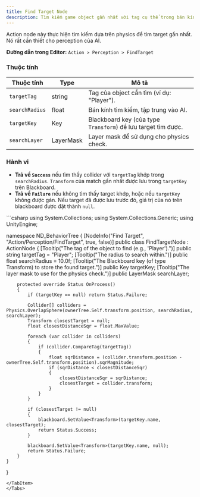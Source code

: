 ```yaml
---
title: Find Target Node
description: Tìm kiếm game object gần nhất với tag cụ thể trong bán kính và lưu nó trên Blackboard.
---
```


Action node này thực hiện tìm kiếm dựa trên physics để tìm target gần nhất. Nó rất cần thiết cho perception của AI.

**Đường dẫn trong Editor:** `Action > Perception > FindTarget`

### Thuộc tính

| Thuộc tính       | Type      | Mô tả                                                          |
| ---------------- | --------- | --------------------------------------------------------------- |
| `targetTag`      | string    | Tag của object cần tìm (ví dụ: "Player").                      |
| `searchRadius`   | float     | Bán kính tìm kiếm, tập trung vào AI.                           |
| `targetKey`      | Key       | Blackboard key (của type `Transform`) để lưu target tìm được.  |
| `searchLayer`    | LayerMask | Layer mask để sử dụng cho physics check.                       |

### Hành vi

-   **Trả về `Success`** nếu tìm thấy collider với `targetTag` khớp trong `searchRadius`. `Transform` của match gần nhất được lưu trong `targetKey` trên Blackboard.
-   **Trả về `Failure`** nếu không tìm thấy target khớp, hoặc nếu `targetKey` không được gán. Nếu target đã được lưu trước đó, giá trị của nó trên blackboard được đặt thành `null`.

<Tabs>
<TabItem label="C# Code">
```csharp
using System.Collections;
using System.Collections.Generic;
using UnityEngine;

namespace ND_BehaviorTree
{
    [NodeInfo("Find Target", "Action/Perception/FindTarget", true, false)]
    public class FindTargetNode : ActionNode
    {
        [Tooltip("The tag of the object to find (e.g., 'Player').")]
        public string targetTag = "Player";
        [Tooltip("The radius to search within.")]
        public float searchRadius = 10.0f;
        [Tooltip("The Blackboard key (of type Transform) to store the found target.")]
        public Key targetKey;
        [Tooltip("The layer mask to use for the physics check.")]
        public LayerMask searchLayer;

        protected override Status OnProcess()
        {
            if (targetKey == null) return Status.Failure;

            Collider[] colliders = Physics.OverlapSphere(ownerTree.Self.transform.position, searchRadius, searchLayer);
            Transform closestTarget = null;
            float closestDistanceSqr = float.MaxValue;

            foreach (var collider in colliders)
            {
                if (collider.CompareTag(targetTag))
                {
                    float sqrDistance = (collider.transform.position - ownerTree.Self.transform.position).sqrMagnitude;
                    if (sqrDistance < closestDistanceSqr)
                    {
                        closestDistanceSqr = sqrDistance;
                        closestTarget = collider.transform;
                    }
                }
            }

            if (closestTarget != null)
            {
                blackboard.SetValue<Transform>(targetKey.name, closestTarget);
                return Status.Success;
            }

            blackboard.SetValue<Transform>(targetKey.name, null);
            return Status.Failure;
        }
    }
}
```
</TabItem>
</Tabs>
